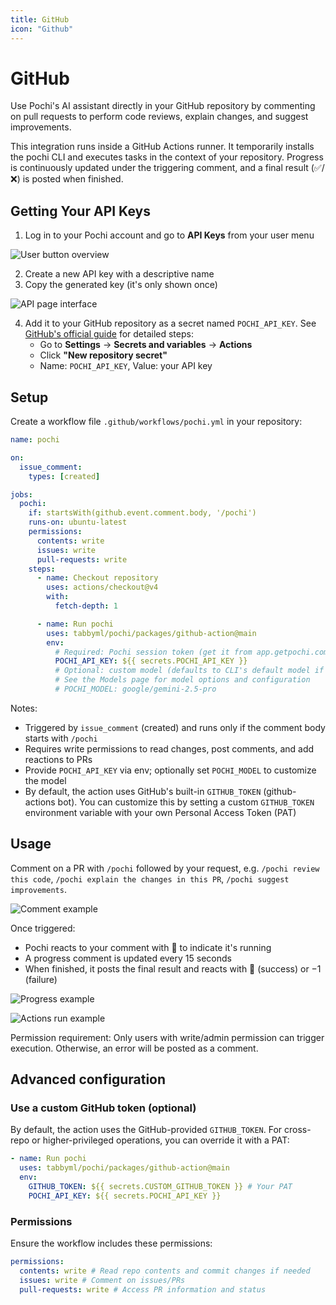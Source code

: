 ```yaml
---
title: GitHub
icon: "Github"
---
```


# GitHub

Use Pochi's AI assistant directly in your GitHub repository by commenting on pull requests to perform code reviews, explain changes, and suggest improvements.

<Callout type="info" title="How it works">
  This integration runs inside a GitHub Actions runner. It temporarily installs
  the pochi CLI and executes tasks in the context of your repository. Progress
  is continuously updated under the triggering comment, and a final result
  (✅/❌) is posted when finished.
</Callout>

## Getting Your API Keys

1. Log in to your Pochi account and go to **API Keys** from your user menu

![User button overview](../assets/images/api-overview.png)

2. Create a new API key with a descriptive name
3. Copy the generated key (it's only shown once)

![API page interface](../assets/images/api-page-interface.png)

4. Add it to your GitHub repository as a secret named `POCHI_API_KEY`. See [GitHub's official guide](https://docs.github.com/en/actions/how-tos/write-workflows/choose-what-workflows-do/use-secrets) for detailed steps:
   - Go to **Settings** → **Secrets and variables** → **Actions**
   - Click **"New repository secret"**
   - Name: `POCHI_API_KEY`, Value: your API key

## Setup

Create a workflow file `.github/workflows/pochi.yml` in your repository:

```yaml
name: pochi

on:
  issue_comment:
    types: [created]

jobs:
  pochi:
    if: startsWith(github.event.comment.body, '/pochi')
    runs-on: ubuntu-latest
    permissions:
      contents: write
      issues: write
      pull-requests: write
    steps:
      - name: Checkout repository
        uses: actions/checkout@v4
        with:
          fetch-depth: 1

      - name: Run pochi
        uses: tabbyml/pochi/packages/github-action@main
        env:
          # Required: Pochi session token (get it from app.getpochi.com and add as a repository secret)
          POCHI_API_KEY: ${{ secrets.POCHI_API_KEY }}
          # Optional: custom model (defaults to CLI's default model if not set)
          # See the Models page for model options and configuration
          # POCHI_MODEL: google/gemini-2.5-pro
```

Notes:

- Triggered by `issue_comment` (created) and runs only if the comment body starts with `/pochi`
- Requires write permissions to read changes, post comments, and add reactions to PRs
- Provide `POCHI_API_KEY` via env; optionally set `POCHI_MODEL` to customize the model
- By default, the action uses GitHub's built-in `GITHUB_TOKEN` (github-actions bot). You can customize this by setting a custom `GITHUB_TOKEN` environment variable with your own Personal Access Token (PAT)

## Usage

Comment on a PR with `/pochi` followed by your request, e.g. `/pochi review this code`, `/pochi explain the changes in this PR`, `/pochi suggest improvements`.

![Comment example](../assets/images/github-comment.png)

Once triggered:

- Pochi reacts to your comment with 👀 to indicate it's running
- A progress comment is updated every 15 seconds
- When finished, it posts the final result and reacts with 🚀 (success) or −1 (failure)

![Progress example](../assets/images/github-progress.png)

![Actions run example](../assets/images/github-action-run.png)

Permission requirement: Only users with write/admin permission can trigger execution. Otherwise, an error will be posted as a comment.

## Advanced configuration

### Use a custom GitHub token (optional)

By default, the action uses the GitHub-provided `GITHUB_TOKEN`. For cross-repo or higher-privileged operations, you can override it with a PAT:

```yaml
- name: Run pochi
  uses: tabbyml/pochi/packages/github-action@main
  env:
    GITHUB_TOKEN: ${{ secrets.CUSTOM_GITHUB_TOKEN }} # Your PAT
    POCHI_API_KEY: ${{ secrets.POCHI_API_KEY }}
```

### Permissions

Ensure the workflow includes these permissions:

```yaml
permissions:
  contents: write # Read repo contents and commit changes if needed
  issues: write # Comment on issues/PRs
  pull-requests: write # Access PR information and status
```
